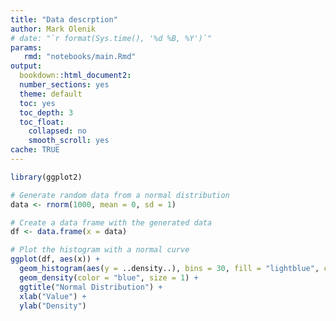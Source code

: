 ```yaml
---
title: "Data descrption"
author: Mark Olenik
# date: "`r format(Sys.time(), '%d %B, %Y')`"
params:
   rmd: "notebooks/main.Rmd"
output: 
  bookdown::html_document2:
  number_sections: yes
  theme: default
  toc: yes
  toc_depth: 3
  toc_float:
    collapsed: no
    smooth_scroll: yes
cache: TRUE
---
```



```r
library(ggplot2)

# Generate random data from a normal distribution
data <- rnorm(1000, mean = 0, sd = 1)

# Create a data frame with the generated data
df <- data.frame(x = data)

# Plot the histogram with a normal curve
ggplot(df, aes(x)) +
  geom_histogram(aes(y = ..density..), bins = 30, fill = "lightblue", color = "black") +
  geom_density(color = "blue", size = 1) +
  ggtitle("Normal Distribution") +
  xlab("Value") +
  ylab("Density")

```